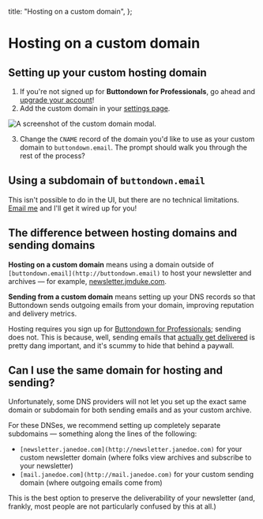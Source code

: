 
  title: "Hosting on a custom domain",
};

# Hosting on a custom domain

## Setting up your custom hosting domain

1. If you're not signed up for **Buttondown for Professionals**, go ahead and [upgrade your account](https://buttondown.email/settings/billing)!
2. Add the custom domain in your [settings page](https://buttondown.email/settings).

![A screenshot of the custom domain modal.](/images/custom-domain.png)

3. Change the `CNAME` record of the domain you'd like to use as your custom domain to `buttondown.email`. The prompt should walk you through the rest of the process?

## Using a subdomain of `buttondown.email`

This isn't possible to do in the UI, but there are no technical limitations. [Email me](mailto:justin@buttondown.email) and I'll get it wired up for you!

## The difference between hosting domains and sending domains

**Hosting on a custom domain** means using a domain outside of `[buttondown.email](http://buttondown.email)` to host your newsletter and archives — for example, [newsletter.jmduke.com](http://newsletter.jmduke.com).

**Sending from a custom domain** means setting up your DNS records so that Buttondown sends outgoing emails from your domain, improving reputation and delivery metrics.

Hosting requires you sign up for [Buttondown for Professionals](http://buttondown.email/pricing); sending does not. This is because, well, sending emails that [actually get delivered](https://blog.buttondown.email/2019/05/16/sending-newsletters-that-get-delivered) is pretty dang important, and it's scummy to hide that behind a paywall.

## Can I use the same domain for hosting and sending?

Unfortunately, some DNS providers will not let you set up the exact same domain or subdomain for both sending emails and as your custom archive.

For these DNSes, we recommend setting up completely separate subdomains — something along the lines of the following:

- `[newsletter.janedoe.com](http://newsletter.janedoe.com)` for your custom newsletter domain (where folks view archives and subscribe to your newsletter)
- `[mail.janedoe.com](http://mail.janedoe.com)` for your custom sending domain (where outgoing emails come from)

This is the best option to preserve the deliverability of your newsletter (and, frankly, most people are not particularly confused by this at all.)
